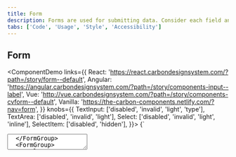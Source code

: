 ```yaml
---
title: Form
description: Forms are used for submitting data. Consider each field and what value the data will provide.
tabs: ['Code', 'Usage', 'Style', 'Accessibility']
---
```


## Form

<ComponentDemo
  links={{
    React: 'https://react.carbondesignsystem.com/?path=/story/form--default',
    Angular:
      'https://angular.carbondesignsystem.com/?path=/story/components-input--label',
    Vue:
      'http://vue.carbondesignsystem.com/?path=/story/components-cvform--default',
    Vanilla: 'https://the-carbon-components.netlify.com/?nav=form',
  }}
  knobs={{
    TextInput: ['disabled', 'invalid', 'light', 'type'],
    TextArea: ['disabled', 'invalid', 'light'],
    Select: ['disabled', 'invalid', 'light', 'inline'],
    SelectItem: ['disabled', 'hidden'],
  }}>
  {`
  <Form>
  <FormGroup>
    <TextInput
      helperText="Optional helper text here; if message is more than one line text should wrap (~100 character count maximum)"
      id="test2"
      invalidText="Invalid error message."
      labelText="Text Input label"
      placeholder="Placeholder text"
    />
  </FormGroup>
  <FormGroup>
  <TextArea
    cols={50}
    helperText="Optional helper text here; if message is more than one line text should wrap (~100 character count maximum)"
    id="test5"
    invalidText="Invalid error message."
    labelText="Text Area label"
    placeholder="Placeholder text"
    rows={4}
  />
  </FormGroup>
  <FormGroup>
    <Select
      defaultValue="placeholder-item"
      id="select-1"
      invalidText="This is an invalid error message."
      labelText="Select"
    >
      <SelectItem
        text="Option 1"
        value="option-1"
      />
      <SelectItem
        text="Option 2"
        value="option-2"
      />
      <SelectItem
        text="Option 3"
        value="option-3"
      />
    </Select>
  </FormGroup>
  <Button
    kind="primary"
    tabIndex={0}
    type="submit"
  >
    Submit
  </Button>
</Form>
  `}
</ComponentDemo>
